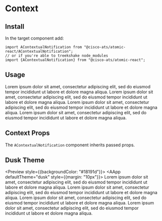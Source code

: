 

<Meta title="Components/Context" component={AContextualNotification} />

# Context

## Install

In the target component add:

```
import AContextualNotification from "@cisco-ats/atomic-react/AContextualNotification";
// or if you're able to treekshake node_modules
import {AContextualNotification} from "@cisco-ats/atomic-react";
```

## Usage

<Preview>
  <Story name="usage-1">
    <AApp>
      <AContextualNotification variant="success">
        Lorem ipsum dolor sit amet, consectetur adipiscing elit, sed do eiusmod
        tempor incididunt ut labore et dolore magna aliqua.
      </AContextualNotification>
      <AContextualNotification variant="info">
        Lorem ipsum dolor sit amet, consectetur adipiscing elit, sed do eiusmod
        tempor incididunt ut labore et dolore magna aliqua.
      </AContextualNotification>
      <AContextualNotification variant="warning">
        Lorem ipsum dolor sit amet, consectetur adipiscing elit, sed do eiusmod
        tempor incididunt ut labore et dolore magna aliqua.
      </AContextualNotification>
      <AContextualNotification variant="danger">
        Lorem ipsum dolor sit amet, consectetur adipiscing elit, sed do eiusmod
        tempor incididunt ut labore et dolore magna aliqua.
      </AContextualNotification>
    </AApp>
  </Story>
</Preview>

## Context Props

The `AContextualNotification` component inherits passed props.

<Props of={AContextualNotification} />

## Dusk Theme

<Preview style={{backgroundColor: "#18191d"}}>
  <Story name="dusk-1">
    <AApp defaultTheme="dusk" style={{margin: "10px"}}>
      <AContextualNotification variant="success">
        Lorem ipsum dolor sit amet, consectetur adipiscing elit, sed do eiusmod
        tempor incididunt ut labore et dolore magna aliqua.
      </AContextualNotification>
      <AContextualNotification variant="info">
        Lorem ipsum dolor sit amet, consectetur adipiscing elit, sed do eiusmod
        tempor incididunt ut labore et dolore magna aliqua.
      </AContextualNotification>
      <AContextualNotification variant="warning">
        Lorem ipsum dolor sit amet, consectetur adipiscing elit, sed do eiusmod
        tempor incididunt ut labore et dolore magna aliqua.
      </AContextualNotification>
      <AContextualNotification variant="danger">
        Lorem ipsum dolor sit amet, consectetur adipiscing elit, sed do eiusmod
        tempor incididunt ut labore et dolore magna aliqua.
      </AContextualNotification>
    </AApp>
  </Story>
</Preview>
